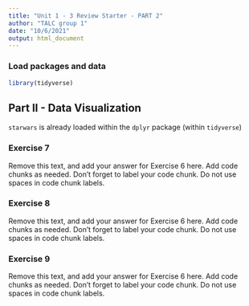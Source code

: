 ```yaml
---
title: "Unit 1 - 3 Review Starter - PART 2"
author: "TALC group 1"
date: "10/6/2021"
output: html_document
---
```


### Load packages and data

```r
library(tidyverse) 
```

## Part II - Data Visualization

`starwars` is already loaded within the `dplyr` package (within `tidyverse`)

### Exercise 7

Remove this text, and add your answer for Exercise 6 here.
Add code chunks as needed.
Don't forget to label your code chunk.
Do not use spaces in code chunk labels.

### Exercise 8

Remove this text, and add your answer for Exercise 6 here.
Add code chunks as needed.
Don't forget to label your code chunk.
Do not use spaces in code chunk labels.

### Exercise 9

Remove this text, and add your answer for Exercise 6 here.
Add code chunks as needed.
Don't forget to label your code chunk.
Do not use spaces in code chunk labels.
